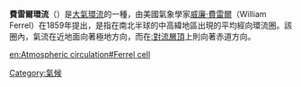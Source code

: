 '''費雷爾環流'''（{{lang-en|Ferrel cell}}）是[[大氣環流|大氣環流]]的一種，由美國氣象學家[[威廉·費雷爾|威廉·費雷爾]]（William Ferrel）在1859年提出，是指在南北半球的中高緯地區出現的平均經向環流圈。該圈內，氣流在近地面向著極地方向，而在[[:對流層頂|:對流層頂]]上則向著赤道方向。

[[Category:氣候|Category:氣候]]

[[en:Atmospheric_circulation#Ferrel_cell|en:Atmospheric circulation#Ferrel cell]]